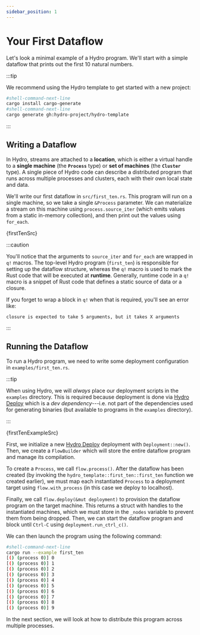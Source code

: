 ```yaml
---
sidebar_position: 1
---
```



# Your First Dataflow
Let's look a minimal example of a Hydro program. We'll start with a simple dataflow that prints out the first 10 natural numbers.

:::tip

We recommend using the Hydro template to get started with a new project:

```bash
#shell-command-next-line
cargo install cargo-generate
#shell-command-next-line
cargo generate gh:hydro-project/hydro-template
```

:::

## Writing a Dataflow
In Hydro, streams are attached to a **location**, which is either a virtual handle to a **single machine** (the **`Process`** type) or **set of machines** (the **`Cluster`** type). A single piece of Hydro code can describe a distributed program that runs across multiple processes and clusters, each with their own local state and data.

We'll write our first dataflow in `src/first_ten.rs`. This program will run on a single machine, so we take a single `&Process` parameter. We can materialize a stream on this machine using `process.source_iter` (which emits values from a static in-memory collection), and then print out the values using `for_each`.

<CodeBlock language="rust" title="src/first_ten.rs">{firstTenSrc}</CodeBlock>

:::caution

You'll notice that the arguments to `source_iter` and `for_each` are wrapped in `q!` macros. The top-level Hydro program (`first_ten`) is responsible for setting up the dataflow structure, whereas the `q!` macro is used to mark the Rust code that will be executed at **runtime**. Generally, runtime code in a `q!` macro is a snippet of Rust code that defines a static source of data or a closure.

If you forget to wrap a block in `q!` when that is required, you'll see an error like:
```
closure is expected to take 5 arguments, but it takes X arguments
```

:::

## Running the Dataflow
To run a Hydro program, we need to write some deployment configuration in `examples/first_ten.rs`.

:::tip

When using Hydro, we will *always* place our deployment scripts in the `examples` directory. This is required because deployment is done via [Hydro Deploy](../../deploy/index.md) which is a _dev dependency_---i.e. not part of the dependencies used for generating binaries (but available to programs in the `examples` directory).

:::

<CodeBlock language="rust" title="examples/first_ten.rs">{firstTenExampleSrc}</CodeBlock>

First, we initialize a new [Hydro Deploy](../../deploy/index.md) deployment with `Deployment::new()`. Then, we create a `FlowBuilder` which will store the entire dataflow program and manage its compilation.

To create a `Process`, we call `flow.process()`. After the dataflow has been created (by invoking the `hydro_template::first_ten::first_ten` function we created earlier), we must map each instantiated `Process` to a deployment target using `flow.with_process` (in this case we deploy to localhost).

Finally, we call `flow.deploy(&mut deployment)` to provision the dataflow program on the target machine. This returns a struct with handles to the instantiated machines, which we must store in the `_nodes` variable to prevent them from being dropped. Then, we can start the dataflow program and block until `Ctrl-C` using `deployment.run_ctrl_c()`.

We can then launch the program using the following command:

```bash
#shell-command-next-line
cargo run --example first_ten
[() (process 0)] 0
[() (process 0)] 1
[() (process 0)] 2
[() (process 0)] 3
[() (process 0)] 4
[() (process 0)] 5
[() (process 0)] 6
[() (process 0)] 7
[() (process 0)] 8
[() (process 0)] 9
```

In the next section, we will look at how to distribute this program across multiple processes.
